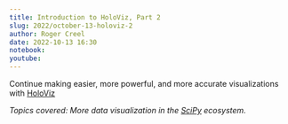 ```yaml
---
title: Introduction to HoloViz, Part 2
slug: 2022/october-13-holoviz-2
author: Roger Creel
date: 2022-10-13 16:30
notebook: 
youtube: 
---
```


Continue making easier, more powerful, and more accurate visualizations with [HoloViz](https://holoviz.org/)

_Topics covered: More data visualization in the [SciPy](https://scipy.org/) ecosystem._

